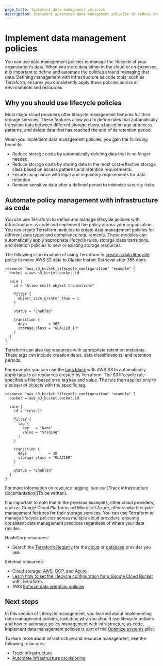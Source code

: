 ```yaml
---
page_title: Implement data management policies
description: Implement automated data management policies to reduce storage costs, ensure compliance, and manage data lifecycle across cloud environments
---
```


# Implement data management policies

You can use data management policies to manage the lifecycle of your organization's data. When you store data either in the cloud or on-premises, it is important to define and automate the policies around managing that data. Defining management with infrastructure as code tools, such as Terraform, ensures you consistently apply these policies across all environments and resources.

## Why you should use lifecycle policies

Most major cloud providers offer lifecycle management features for their storage services. These features allow you to define rules that automatically transition data between different storage classes based on age or access patterns, and delete data that has reached the end of its retention period. 

When you implement data management policies, you gain the following benefits:
- Reduce storage costs by automatically deleting data that is no longer needed.
- Reduce storage costs by storing data in the most cost-effective storage class based on access patterns and retention requirements.
- Ensure compliance with legal and regulatory requirements for data retention.
- Remove sensitive data after a defined period to minimize security risks.

## Automate policy management with infrastructure as code

You can use Terraform to define and manage lifecycle policies with infrastructure as code and implement the policy across your organization. You can create Terraform modules to create data management policies for different data types and compliance requirements. These modules can automatically apply appropriate lifecycle rules, storage class transitions, and deletion policies to new or existing storage resources.

The following is an example of using Terraform to [create a data lifecycle policy](https://registry.terraform.io/providers/hashicorp/aws/latest/docs/resources/s3_bucket_lifecycle_configuration#specifying-a-filter-based-on-object-size) to move AWS S3 data to Glacier Instant Retrieval after 365 days:

```hcl
resource "aws_s3_bucket_lifecycle_configuration" "example" {
  bucket = aws_s3_bucket.bucket.id

  rule {
    id = "Allow small object transitions"

    filter {
      object_size_greater_than = 1
    }

    status = "Enabled"

    transition {
      days          = 365
      storage_class = "GLACIER_IR"
    }
  }
}
```

Terraform can also tag resources with appropriate retention metadata. These tags can include creation dates, data classifications, and retention periods.

For example, you can use the [tags block](https://registry.terraform.io/providers/hashicorp/aws/latest/docs/resources/s3_bucket_lifecycle_configuration#specifying-a-filter-based-on-an-object-tag) with AWS S3 to automatically apply tags to all resources created by Terraform. The S3 lifecycle rule specifies a filter based on a tag key and value. The rule then applies only to a subset of objects with the specific tag.

```hcl
resource "aws_s3_bucket_lifecycle_configuration" "example" {
  bucket = aws_s3_bucket.bucket.id

  rule {
    id = "rule-1"

    filter {
      tag {
        key   = "Name"
        value = "Staging"
      }
    }

    transition {
      days          = 30
      storage_class = "GLACIER"
    }

    status = "Enabled"
  }
}
```

For more information on resource tagging, see our [Track infrastructure documentation](To be written).

It is important to note that in the previous examples, other cloud providers, such as Google Cloud Platform and Microsoft Azure, offer similar lifecycle management features for their storage services. You can use Terraform to manage lifecycle policies across multiple cloud providers, ensuring consistent data management practices regardless of where your data resides.

HashiCorp resources:
- Search the [Terraform Registry](https://registry.terraform.io/browse/providers) for the [cloud](https://registry.terraform.io/browse/providers?category=public-cloud) or [database](https://registry.terraform.io/browse/providers?category=database) provider you use.

External resources:
- Cloud storage: [AWS](https://aws.amazon.com/products/storage/), [GCP](https://cloud.google.com/products/storage), and [Azure](https://azure.microsoft.com/en-us/products/category/storage)
- [Learn how to set the lifecycle configuration for a Google Cloud Bucket](https://cloud.google.com/storage/docs/samples/storage-create-lifecycle-setting-tf) with Terraform.
- AWS [Enforce data retention policies](https://docs.aws.amazon.com/wellarchitected/latest/framework/cost_decomissioning_resources_data_retention.html)

## Next steps

In this section of Lifecycle management, you learned about implementing data management policies, including why you should use lifecycle policies and how to automate policy management with infrastructure as code. Implement data management policies is part of the [Optimize systems](/well-architected-framework/optimize-systems) pillar.

To learn more about infrastructure and resource management, see the following resources:
- [Track infrastructure](/well-architected-framework/optimize-systems/lifecycle-management/track-infrastructure)
- [Automate infrastructure provisioning](/well-architected-framework/define-and-automate-processes/process-automation/process-automation-workflow)
